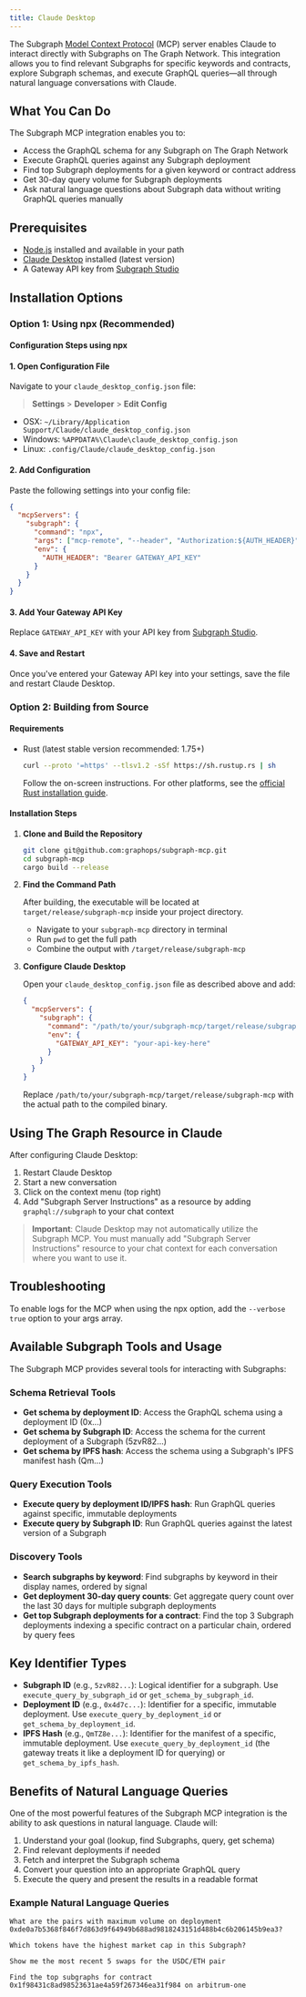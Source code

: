 ```yaml
---
title: Claude Desktop
---
```


The Subgraph [Model Context Protocol](https://modelcontextprotocol.io/introduction) (MCP) server enables Claude to interact directly with Subgraphs on The Graph Network. This integration allows you to find relevant Subgraphs for specific keywords and contracts, explore Subgraph schemas, and execute GraphQL queries—all through natural language conversations with Claude.

## What You Can Do

The Subgraph MCP integration enables you to:

- Access the GraphQL schema for any Subgraph on The Graph Network
- Execute GraphQL queries against any Subgraph deployment
- Find top Subgraph deployments for a given keyword or contract address
- Get 30-day query volume for Subgraph deployments
- Ask natural language questions about Subgraph data without writing GraphQL queries manually

## Prerequisites

- [Node.js](https://nodejs.org/en) installed and available in your path
- [Claude Desktop](https://claude.ai/download) installed (latest version)
- A Gateway API key from [Subgraph Studio](https://thegraph.com/studio/)

## Installation Options

### Option 1: Using npx (Recommended)

#### Configuration Steps using npx

#### 1. Open Configuration File

Navigate to your `claude_desktop_config.json` file:

> **Settings** > **Developer** > **Edit Config**

- OSX: `~/Library/Application Support/Claude/claude_desktop_config.json`
- Windows: `%APPDATA%\Claude\claude_desktop_config.json`
- Linux: `.config/Claude/claude_desktop_config.json`

#### 2. Add Configuration

Paste the following settings into your config file:

```json
{
  "mcpServers": {
    "subgraph": {
      "command": "npx",
      "args": ["mcp-remote", "--header", "Authorization:${AUTH_HEADER}", "https://subgraphs.mcp.thegraph.com/sse"],
      "env": {
        "AUTH_HEADER": "Bearer GATEWAY_API_KEY"
      }
    }
  }
}
```

#### 3. Add Your Gateway API Key

Replace `GATEWAY_API_KEY` with your API key from [Subgraph Studio](https://thegraph.com/studio/).

#### 4. Save and Restart

Once you've entered your Gateway API key into your settings, save the file and restart Claude Desktop.

### Option 2: Building from Source

#### Requirements

- Rust (latest stable version recommended: 1.75+)
  ```bash
  curl --proto '=https' --tlsv1.2 -sSf https://sh.rustup.rs | sh
  ```
  Follow the on-screen instructions. For other platforms, see the [official Rust installation guide](https://www.rust-lang.org/tools/install).

#### Installation Steps

1. **Clone and Build the Repository**

   ```bash
   git clone git@github.com:graphops/subgraph-mcp.git
   cd subgraph-mcp
   cargo build --release
   ```

2. **Find the Command Path**

   After building, the executable will be located at `target/release/subgraph-mcp` inside your project directory.

   - Navigate to your `subgraph-mcp` directory in terminal
   - Run `pwd` to get the full path
   - Combine the output with `/target/release/subgraph-mcp`

3. **Configure Claude Desktop**

   Open your `claude_desktop_config.json` file as described above and add:

   ```json
   {
     "mcpServers": {
       "subgraph": {
         "command": "/path/to/your/subgraph-mcp/target/release/subgraph-mcp",
         "env": {
           "GATEWAY_API_KEY": "your-api-key-here"
         }
       }
     }
   }
   ```

   Replace `/path/to/your/subgraph-mcp/target/release/subgraph-mcp` with the actual path to the compiled binary.

## Using The Graph Resource in Claude

After configuring Claude Desktop:

1. Restart Claude Desktop
2. Start a new conversation
3. Click on the context menu (top right)
4. Add "Subgraph Server Instructions" as a resource by adding `graphql://subgraph` to your chat context

> **Important**: Claude Desktop may not automatically utilize the Subgraph MCP. You must manually add "Subgraph Server Instructions" resource to your chat context for each conversation where you want to use it.

## Troubleshooting

To enable logs for the MCP when using the npx option, add the `--verbose true` option to your args array.

## Available Subgraph Tools and Usage

The Subgraph MCP provides several tools for interacting with Subgraphs:

### Schema Retrieval Tools

- **Get schema by deployment ID**: Access the GraphQL schema using a deployment ID (0x...)
- **Get schema by Subgraph ID**: Access the schema for the current deployment of a Subgraph (5zvR82...)
- **Get schema by IPFS hash**: Access the schema using a Subgraph's IPFS manifest hash (Qm...)

### Query Execution Tools

- **Execute query by deployment ID/IPFS hash**: Run GraphQL queries against specific, immutable deployments
- **Execute query by Subgraph ID**: Run GraphQL queries against the latest version of a Subgraph

### Discovery Tools

- **Search subgraphs by keyword**: Find subgraphs by keyword in their display names, ordered by signal
- **Get deployment 30-day query counts**: Get aggregate query count over the last 30 days for multiple subgraph deployments
- **Get top Subgraph deployments for a contract**: Find the top 3 Subgraph deployments indexing a specific contract on a particular chain, ordered by query fees

## Key Identifier Types

- **Subgraph ID** (e.g., `5zvR82...`): Logical identifier for a subgraph. Use `execute_query_by_subgraph_id` or `get_schema_by_subgraph_id`.
- **Deployment ID** (e.g., `0x4d7c...`): Identifier for a specific, immutable deployment. Use `execute_query_by_deployment_id` or `get_schema_by_deployment_id`.
- **IPFS Hash** (e.g., `QmTZ8e...`): Identifier for the manifest of a specific, immutable deployment. Use `execute_query_by_deployment_id` (the gateway treats it like a deployment ID for querying) or `get_schema_by_ipfs_hash`.

## Benefits of Natural Language Queries

One of the most powerful features of the Subgraph MCP integration is the ability to ask questions in natural language. Claude will:

1. Understand your goal (lookup, find Subgraphs, query, get schema)
2. Find relevant deployments if needed
3. Fetch and interpret the Subgraph schema
4. Convert your question into an appropriate GraphQL query
5. Execute the query and present the results in a readable format

### Example Natural Language Queries

```
What are the pairs with maximum volume on deployment 0xde0a7b5368f846f7d863d9f64949b688ad9818243151d488b4c6b206145b9ea3?
```

```
Which tokens have the highest market cap in this Subgraph?
```

```
Show me the most recent 5 swaps for the USDC/ETH pair
```

```
Find the top subgraphs for contract 0x1f98431c8ad98523631ae4a59f267346ea31f984 on arbitrum-one
```
